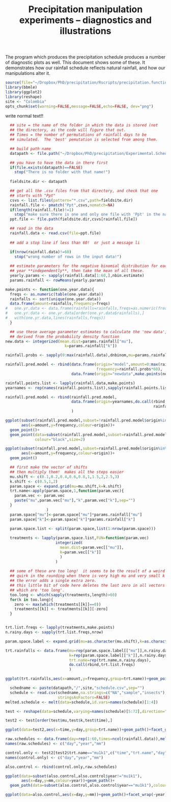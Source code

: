 % Precipitation manipulation experiments -- diagnostics and illustrations

The program which produces the precipitation schedule produces a number of diagnostic plots as well.  This document shows some of these.  It demonstrates how our rainfall schedule reflects natural rainfall, and how our manipulations alter it.

```r
source(file="~/Dropbox/PhD/precipitation/Rscripts/precipitation.functions.R")
library(bbmle)
library(ggplot2)
library(reshape)
site <- "Colombia"
opts_chunk$set(warning=FALSE,message=FALSE,echo=FALSE, dev="png")
```
write normal text!!


```r
  ## site = the name of the folder in which the data is stored (not
  ## the directory, as the code will figure that out.
  ## Times = the number of permutations of rainfall days to be
  ## simulated.  The 'best' pemutation is selected from among them.

  ## build path name
  datapath <- file.path("~/Dropbox/PhD/precipitation/Experimental.Schedules/",site)

  ## you have to have the data in there first
  if(file.exists(datapath)==FALSE)
    stop("There is no folder with that name!")
  
  fieldsite.dir <- datapath

  ## get all the .csv files from that directory, and check that one
  ## starts with "Ppt"
  csvs <- list.files(pattern="*.csv",path=fieldsite.dir)
  rainfall.file <- pmatch("Ppt",csvs,nomatch=NA)
  if(length(rainfall.file)!=1)
    stop("make sure there is one and only one file with 'Ppt' in the name")
  ppt.file <- file.path(fieldsite.dir,csvs[rainfall.file])

  ## read in the data
  rainfall.data <- read.csv(file=ppt.file)
  
  ## add a stop line if less than 60!  or just a message li

  if(nrow(rainfall.data)!=60)
    stop("wrong number of rows in the input data!")
  
  ## estimate parameters for the negative binomial distribution for each
  ## year **independently**, then take the mean of all these.
  yearly.params <- sapply(rainfall.data[1:60,],nbin.estimate)
  params.rainfall <- rowMeans(yearly.params)
```

```r
make.points <- function(one.year.data){
  freqs <- as.numeric(table(one.year.data))
  rainfalls <- sort(unique(one.year.data))
  data.frame(amount=rainfalls,frequency=freqs)
#   one.yr.data <- data.frame(rainfalls=rainfalls,freqs=as.numeric(freqs))
#   one.yr.data <- one.yr.data[order(one.yr.data$rainfalls),]
#   with(one.yr.data,lines(rainfalls,freqs))
  } 
```

```r

  ## use these average parameter estimates to calculate the 'new data',
  ## derived from the probability density function
new.data <- integerized(mean.dist=params.rainfall["mu"],
                          k=params.rainfall["k"])

rainfall.probs <- sapply(0:max(rainfall.data),dnbinom,mu=params.rainfall["mu"],size=params.rainfall["k"])

rainfall.pred.model <- rbind(data.frame(origin="model",amount=0:max(rainfall.data),
                                        frequency=rainfall.probs*60),
                             data.frame(origin="newdata",make.points(new.data)))

rainfall.points.list <- lapply(rainfall.data,make.points)
yearnames <- rep(names(rainfall.points.list),sapply(rainfall.points.list,nrow))

rainfall.pred.model <- rbind(rainfall.pred.model,
                             data.frame(origin=yearnames,do.call(rbind,
                                                                 rainfall.points.list))
                             )

ggplot(subset(rainfall.pred.model,subset=!rainfall.pred.model$origin%in%c("model","newdata")),
       aes(x=amount,y=frequency,colour=origin))+
  geom_point()+
  geom_point(data=subset(rainfall.pred.model,subset=rainfall.pred.model$origin=="model"),
             colour="black",size=2)
```

```r
ggplot(subset(rainfall.pred.model,subset=rainfall.pred.model$origin%in%c("model","newdata")),
       aes(x=amount,y=frequency,colour=origin))+
  geom_point()

```


```r

  ## first make the vector of shifts
  ## then multiply them!  makes all the steps easier
  mu.shift <- c(0.1,0.2,0.4,0.6,0.8,1,1.5,2,2.5,3)
  k.shift <- c(0.5,1,2)
  param.space <- expand.grid(mu=mu.shift,k=k.shift)
  trt.name<-apply(param.space,1,function(param.vec){
    param.vec <- param.vec
    paste("mu",param.vec["mu"],"k",param.vec["k"],sep="")
  }
                  )
  param.space["mu"]<-param.space["mu"]*params.rainfall["mu"]
  param.space["k"]<-param.space["k"]*params.rainfall["k"]
  
  param.space.list <- split(param.space,list(1:nrow(param.space)))

  treatments <- lapply(param.space.list,FUN=function(param.vec)
                      integerized(
                        mean.dist=param.vec[["mu"]],
                        k=param.vec[["k"]]
                        )
                      )
  
  ## some of these are too long!  it seems to be the result of a weird
  ## quirk in the rounding when there is very high mu and very small k
  ## the error adds a single extra zero.
  ## this little bit of code here deletes the last zero in all vectors
  ## which are 'too long'.
  too.long <- which(sapply(treatments,length)>60)
  for(k in too.long){
    zero <- max(which(treatments[[k]]==0))
    treatments[[k]] <- treatments[[k]][-zero]
  }                 


trt.list.freqs <- lapply(treatments,make.points)
n.rainy.days <- sapply(trt.list.freqs,nrow)

param.space.label <- expand.grid(mu=as.character(mu.shift),k=as.character(k.shift))

trt.rainfalls <- data.frame(mu=rep(param.space.label[["mu"]],n.rainy.days),
                            k=rep(param.space.label[["k"]],n.rainy.days),
                            trt.name=rep(trt.name,n.rainy.days),
                            do.call(rbind,trt.list.freqs)
                            )

ggplot(trt.rainfalls,aes(x=amount,y=frequency,group=trt.name))+geom_point()+geom_path()+facet_grid(mu~k)
```


```r
  schedname <- paste(datapath,"/",site,"schedule.csv",sep="")
  schedule <- read.csv(schedname,na.strings=c("NA","sample","insects"),
                       stringsAsFactors=FALSE)
melted.schedule <- melt(data=schedule,id.vars=names(schedule)[1:4])

test <- reshape(data=schedule,varying=names(schedule)[5:72],direction="long")

test2 <- test[order(test$mu,test$k,test$time),]

ggplot(data=test2,aes(x=time,y=day,group=trt.name))+geom_path()+facet_grid(mu~k)
```

```r
raw.schedules <- data.frame(day=rep(1:60,times=ncol(rainfall.data)),melt(rainfall.data))
names(raw.schedules) <- c("day","year","mm")

control.only <- test2[test2$trt.name=="mu1k1",c("time","trt.name","day")]
names(control.only) <- c("day","year","mm")

also.control <- rbind(control.only,raw.schedules)

ggplot(data=subset(also.control,also.control$year!="mu1k1"),
       aes(x=day,y=mm,colour=year))+geom_path()+
  geom_path(data=subset(also.control,also.control$year=="mu1k1"),colour='black')

```

```r
ggplot(data=also.control,aes(x=day,y=mm))+geom_path()+facet_wrap(~year)

```

